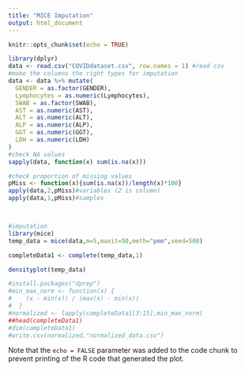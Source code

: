```yaml
---
title: "MICE Imputation"
output: html_document
---
```


```r
knitr::opts_chunk$set(echo = TRUE)
```

```r
library(dplyr)
data <- read.csv("COVIDdataset.csv", row.names = 1) #read csv
#make the columns the right types for imputation
data <- data %>% mutate(
  GENDER = as.factor(GENDER),
  Lymphocytes = as.numeric(Lymphocytes),
  SWAB = as.factor(SWAB),
  AST = as.numeric(AST),
  ALT = as.numeric(ALT),
  ALP = as.numeric(ALP),
  GGT = as.numeric(GGT),
  LDH = as.numeric(LDH)
)
#check NA values
sapply(data, function(x) sum(is.na(x)))

#check proportion of missing values
pMiss <- function(x){sum(is.na(x))/length(x)*100}
apply(data,2,pMiss)#variables (2 is column)
apply(data,1,pMiss)#samples



#imputation
library(mice)
temp_data = mice(data,m=5,maxit=50,meth="pmm",seed=500)

completeData1 <- complete(temp_data,1)

densityplot(temp_data)


```


```r
#install.packages("dprep")
#min_max_norm <- function(x) {
#    (x - min(x)) / (max(x) - min(x))
#  }
#normalized <- lapply(completeData1[3:15],min_max_norm)
##head(completeData1)
#dim(completeData1)
#write.csv(normalized,"normalized_data.csv")
```


Note that the `echo = FALSE` parameter was added to the code chunk to prevent printing of the R code that generated the plot.
